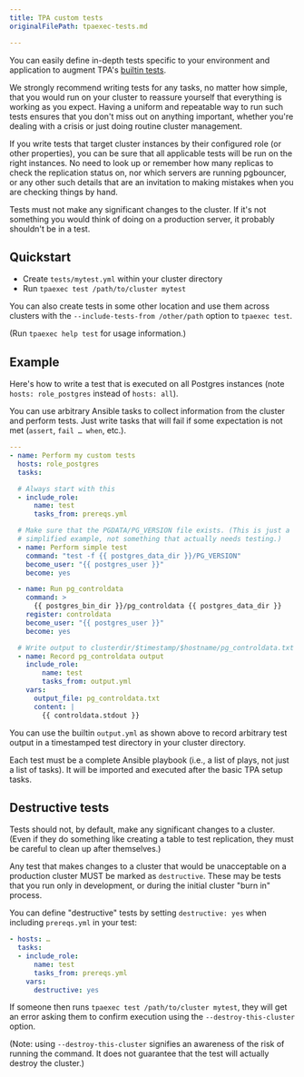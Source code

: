 ```yaml
---
title: TPA custom tests
originalFilePath: tpaexec-tests.md

---
```


You can easily define in-depth tests specific to your environment and
application to augment TPA's [builtin tests](../tpaexec-test/).

We strongly recommend writing tests for any tasks, no matter how simple,
that you would run on your cluster to reassure yourself that everything
is working as you expect. Having a uniform and repeatable way to run
such tests ensures that you don't miss out on anything important,
whether you're dealing with a crisis or just doing routine cluster
management.

If you write tests that target cluster instances by their configured
role (or other properties), you can be sure that all applicable tests
will be run on the right instances. No need to look up or remember how
many replicas to check the replication status on, nor which servers are
running pgbouncer, or any other such details that are an invitation to
making mistakes when you are checking things by hand.

Tests must not make any significant changes to the cluster. If it's not
something you would think of doing on a production server, it probably
shouldn't be in a test.

## Quickstart

-   Create `tests/mytest.yml` within your cluster directory
-   Run `tpaexec test /path/to/cluster mytest`

You can also create tests in some other location and use them across
clusters with the `--include-tests-from /other/path` option to
`tpaexec test`.

(Run `tpaexec help test` for usage information.)

## Example

Here's how to write a test that is executed on all Postgres instances
(note `hosts: role_postgres` instead of `hosts: all`).

You can use arbitrary Ansible tasks to collect information from the
cluster and perform tests. Just write tasks that will fail if some
expectation is not met (`assert`, `fail … when`, etc.).

```yaml
---
- name: Perform my custom tests
  hosts: role_postgres
  tasks:

  # Always start with this
  - include_role:
      name: test
      tasks_from: prereqs.yml

  # Make sure that the PGDATA/PG_VERSION file exists. (This is just a
  # simplified example, not something that actually needs testing.)
  - name: Perform simple test
    command: "test -f {{ postgres_data_dir }}/PG_VERSION"
    become_user: "{{ postgres_user }}"
    become: yes

  - name: Run pg_controldata
    command: >
      {{ postgres_bin_dir }}/pg_controldata {{ postgres_data_dir }}
    register: controldata
    become_user: "{{ postgres_user }}"
    become: yes

  # Write output to clusterdir/$timestamp/$hostname/pg_controldata.txt
  - name: Record pg_controldata output
    include_role:
        name: test
        tasks_from: output.yml
    vars:
      output_file: pg_controldata.txt
      content: |
        {{ controldata.stdout }}
```

You can use the builtin `output.yml` as shown above to record arbitrary
test output in a timestamped test directory in your cluster directory.

Each test must be a complete Ansible playbook (i.e., a list of plays,
not just a list of tasks). It will be imported and executed after the
basic TPA setup tasks.

## Destructive tests

Tests should not, by default, make any significant changes to a cluster.
(Even if they do something like creating a table to test replication,
they must be careful to clean up after themselves.)

Any test that makes changes to a cluster that would be unacceptable on a
production cluster MUST be marked as `destructive`. These may be tests
that you run only in development, or during the initial cluster "burn
in" process.

You can define "destructive" tests by setting `destructive: yes` when
including `prereqs.yml` in your test:

```yaml
- hosts: …
  tasks:
  - include_role:
      name: test
      tasks_from: prereqs.yml
    vars:
      destructive: yes
```

If someone then runs `tpaexec test /path/to/cluster mytest`, they will
get an error asking them to confirm execution using the
`--destroy-this-cluster` option.

(Note: using `--destroy-this-cluster` signifies an awareness of the risk
of running the command. It does not guarantee that the test will
actually destroy the cluster.)
